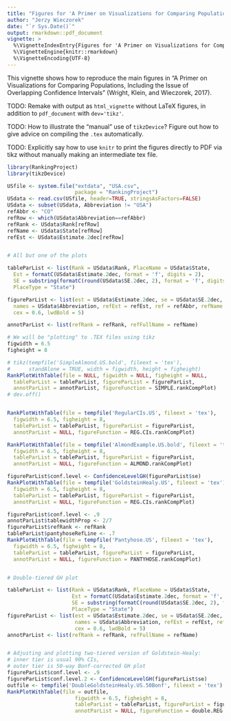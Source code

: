 ```yaml
---
title: "Figures for 'A Primer on Visualizations for Comparing Populations...'"
author: "Jerzy Wieczorek"
date: "`r Sys.Date()`"
output: rmarkdown::pdf_document
vignette: >
  %\VignetteIndexEntry{Figures for 'A Primer on Visualizations for Comparing Populations...'}
  %\VignetteEngine{knitr::rmarkdown}
  %\VignetteEncoding{UTF-8}
---
```


This vignette shows how to reproduce the main figures in "A Primer on Visualizations for Comparing Populations, Including the Issue of Overlapping Confidence Intervals" (Wright, Klein, and Wieczorek, 2017).

TODO: Remake with output as `html_vignette` without LaTeX figures, in addition to `pdf_document` with `dev='tikz'`.

TODO: How to illustrate the "manual" use of `tikzDevice`? Figure out how to give advice on compiling the `.tex` automatically.

TODO: Explicitly say how to use `knitr` to print the figures directly to PDF via tikz without manually making an intermediate tex file.

```r
library(RankingProject)
library(tikzDevice)

USfile <- system.file("extdata", "USA.csv",
                      package = "RankingProject")
USdata <- read.csv(USfile, header=TRUE, stringsAsFactors=FALSE)
USdata <- subset(USdata, Abbreviation != "USA")
refAbbr <- "CO"
refRow <- which(USdata$Abbreviation==refAbbr)
refRank <- USdata$Rank[refRow]
refName <- USdata$State[refRow]
refEst <- USdata$Estimate.2dec[refRow]


# All but one of the plots

tableParList <- list(Rank = USdata$Rank, PlaceName = USdata$State, 
  Est = formatC(USdata$Estimate.2dec, format = 'f', digits = 2),
  SE = substring(formatC(round(USdata$SE.2dec, 2), format = 'f', digits = 2), 2),
  PlaceType = "State")

figureParList <- list(est = USdata$Estimate.2dec, se = USdata$SE.2dec,
  names = USdata$Abbreviation, refEst = refEst, ref = refAbbr, refName = refName,
  cex = 0.6, lwdBold = 5)

annotParList <- list(refRank = refRank, refFullName = refName)

# We will be "plotting" to .TEX files using tikz
figwidth = 6.5
figheight = 8

# tikz(tempfile('SimpleAlmond.US.bold', fileext = 'tex'),
#      standAlone = TRUE, width = figwidth, height = figheight)
RankPlotWithTable(file = NULL, figwidth = NULL, figheight = NULL,
  tableParList = tableParList, figureParList = figureParList,
  annotParList = annotParList, figureFunction = SIMPLE.rankCompPlot)
# dev.off()


RankPlotWithTable(file = tempfile('RegularCIs.US', fileext = 'tex'),
  figwidth = 6.5, figheight = 8,
  tableParList = tableParList, figureParList = figureParList,
  annotParList = NULL, figureFunction = REG.CIs.rankCompPlot)

RankPlotWithTable(file = tempfile('AlmondExample.US.bold', fileext = 'tex'),
  figwidth = 6.5, figheight = 8,
  tableParList = tableParList, figureParList = figureParList,
  annotParList = NULL, figureFunction = ALMOND.rankCompPlot)

figureParList$conf.level <- ConfidenceLevelGH(figureParList$se)
RankPlotWithTable(file = tempfile('GoldsteinHealy.US', fileext = 'tex'),
  figwidth = 6.5, figheight = 8,
  tableParList = tableParList, figureParList = figureParList,
  annotParList = NULL, figureFunction = REG.CIs.rankCompPlot)

figureParList$conf.level <- .9
annotParList$tablewidthProp <- 2/7
figureParList$refRank <- refRank
tableParList$pantyhoseRefLine <- .7
RankPlotWithTable(file = tempfile('Pantyhose.US', fileext = 'tex'),
  figwidth = 6.5, figheight = 8,
  tableParList = tableParList, figureParList = figureParList,
  annotParList = NULL, figureFunction = PANTYHOSE.rankCompPlot)


# Double-tiered GH plot

tableParList <- list(Rank = USdata$Rank, PlaceName = USdata$State, 
                     Est = formatC(USdata$Estimate.2dec, format = 'f', digits = 2),
                     SE = substring(formatC(round(USdata$SE.2dec, 2), format = 'f', digits = 2), 2),
                     PlaceType = "State")
figureParList <- list(est = USdata$Estimate.2dec, se = USdata$SE.2dec,
                      names = USdata$Abbreviation, refEst = refEst, ref = refAbbr, refName = refName,
                      cex = 0.6, lwdBold = 5)
annotParList <- list(refRank = refRank, refFullName = refName)


# Adjusting and plotting two-tiered version of Goldstein-Healy:
# inner tier is usual 90% CIs,
# outer tier is 50-way Bonf-corrected GH plot
figureParList$conf.level <- .9
figureParList$conf.level.2 <- ConfidenceLevelGH(figureParList$se)
outfile <- tempfile('DoubleGoldsteinHealy.US.50Bonf', fileext = 'tex')
RankPlotWithTable(file = outfile,
                      figwidth = 6.5, figheight = 8,
                      tableParList = tableParList, figureParList = figureParList,
                      annotParList = NULL, figureFunction = double.REG.CIs.rankCompPlot)
```


